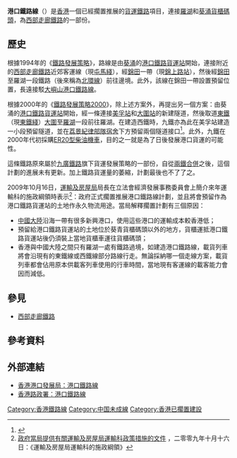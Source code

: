 '''港口鐵路線'''（{{lang-en|'''Port Rail Line'''}}）是[[香港|香港]]一個已經擱置推展的[[貨運鐵路|貨運鐵路]]項目，連接[[羅湖_(香港)|羅湖]]和[[葵青貨櫃碼頭|葵涌貨櫃碼頭]]，為[[西部走廊鐵路|西部走廊鐵路]]的一部份。

==歷史==
根據1994年的《[[鐵路發展策略|鐵路發展策略]]》，路線是由[[葵涌|葵涌]]的[[港口鐵路貨運站|港口鐵路貨運站]]開始，連接附近的[[西部走廊鐵路|西部走廊鐵路]]近郊客運線（現[[屯馬綫|屯馬綫]]），經[[錦田|錦田]]一帶（現[[錦上路站|錦上路站]]），然後經[[錦田|錦田]]至羅湖一段鐵路（後來稱為[[北環綫|北環線]]）前往邊境。此外，該線在錦田一帶設置預留位置，長遠接駁[[大嶼山港口鐵路線|大嶼山港口鐵路線]]。

根據2000年的《[[鐵路發展策略2000|鐵路發展策略2000]]》，除上述方案外，再提出另一個方案：由葵涌的[[港口鐵路貨運站|港口鐵路貨運站]]開始，經一條連接[[美孚站|美孚站]]和[[大圍站|大圍站]]的新建隧道，然後取道[[東鐵|東鐵]]（現[[東鐵綫|東鐵綫]]）[[大圍站|大圍]]至[[羅湖站_(香港)|羅湖]]一段前往羅湖。在建造西鐵時，九鐵亦為此在美孚站建造一小段預留隧道，並在[[荔景紀律部隊宿舍|荔景紀律部隊宿舍]]下方預留兩個隧道接口<ref>{{Cite web |url=https://www.bd.gov.hk/doc/en/resources/codes-and-references/ScheduledAreas/0201.pdf |title=《建築物條例》-西鐵綫保護區圖則第KCR/WR/RP/139號 |access-date=2021-01-06 |archive-date=2019-10-19 |archive-url=https://web.archive.org/web/20191019201028/https://www.bd.gov.hk/doc/en/resources/codes-and-references/ScheduledAreas/0201.pdf |dead-url=no }}</ref>。此外，九鐵在2000年代初採購[[ER20型柴油機車|ER20型柴油機車]]，目的之一就是為了日後發展港口貨運的可能性。

這條鐵路原來屬於[[九廣鐵路|九廣鐵路]]旗下貨運發展策略的一部份，自從[[兩鐵合併|兩鐵合併]]之後，這個計劃的進展未有更新。加上鐵路貨運量的萎縮，計劃最後也不了了之。

2009年10月16日，[[運輸及房屋局|運輸及房屋局]]局長在立法會經濟發展事務委員會上簡介來年運輸科的施政綱領時表示<ref>[http://www.legco.gov.hk/yr09-10/chinese/panels/edev/papers/edev1016cb1-18-2-c.pdf 政府當局提供有關運輸及房屋局運輸科政策措施的文件 ] {{Wayback|url=http://www.legco.gov.hk/yr09-10/chinese/panels/edev/papers/edev1016cb1-18-2-c.pdf |date=20191030201507 }}，二零零九年十月十六日：《運輸及房屋局運輸科的施政綱領》</ref>：政府正式擱置推展港口鐵路線計劃，並且將會預留作為港口鐵路貨運站的土地作永久物流用途。當局解釋擱置計劃有三個原因：
*[[中國大陸|中國大陸]]沿海一帶有很多新興港口，使用這些港口的運輸成本較香港低；
*預留給港口鐵路貨運站的土地位於葵青貨櫃碼頭以外的地方，貨櫃運抵港口鐵路貨運站後仍須裝上當地貨櫃車運往貨櫃碼頭；
*香港與中國大陸之間只有羅湖一處有鐵路過境，如建造港口鐵路線，載貨列車將會沿現有的東鐵線或西鐵線部分路線行走。無論採納哪一個走線方案，載貨列車都會佔用原本供載客列車使用的行車時間，當地現有客運線的載客能力會因而減低。

==參見==
*[[西部走廊鐵路|西部走廊鐵路]]

==參考資料==
{{reflist}}

==外部連結==
*[https://web.archive.org/web/20070520172235/http://www.pdc.gov.hk/pmb/chi/board/issue1_2.htm 香港港口發展局：港口鐵路線]
*[https://web.archive.org/web/20100727163955/http://www.hyd.gov.hk/chi/major/road/rail/prl/index.htm 香港路政署：港口鐵路線]

[[Category:香港鐵路線|Category:香港鐵路線]]
[[Category:中国未成線|Category:中国未成線]]
[[Category:香港已擱置建設|Category:香港已擱置建設]]